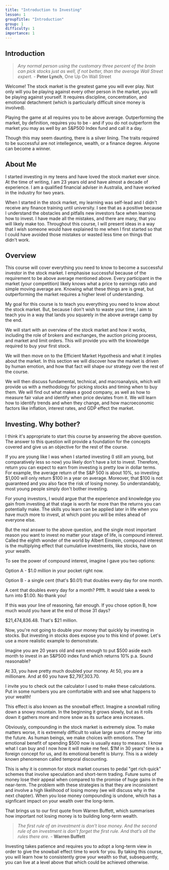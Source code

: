 ```yaml
---
title: "Introduction to Investing"
lesson: 1
groupTitle: "Introduction"
group: 1
difficulty: 1
importance: 1
---
```


## Introduction

> *Any normal person using the customary three percent of the brain can pick stocks just as well, if not better, than the average Wall Street expert.*
> \- **Peter Lynch**, One Up On Wall Street

Welcome! The stock market is the greatest game you will ever play. Not only will you be playing against every other person in the market, you will be playing against yourself. It requires discipline, concentration, and emotional detachment (which is particularly difficult since money is involved).

Playing the game at all requires you to be above average. Outperforming the market, by definition, requires you to be - and if you do not outperform the market you may as well by an S&P500 Index fund and call it a day.

Though this may seem daunting, there is a silver lining. The traits required to be successful are not intellegence, wealth, or a finance degree. Anyone can become a winner.

## About Me

I started investing in my teens and have loved the stock market ever since. At the time of writing, I am 23 years old and have almost a decade of experience. I am a qualified financial adviser in Australia, and have worked in the industry for two years.

When I started in the stock market, my learning was self-lead and I didn't receive any finance training until university. I see that as a positive because I understand the obstacles and pitfalls new investors face when learning how to invest. I have made all the mistakes, and there are many, that you will likely make too. Throughout this course, I will present ideas in a way that I wish someone would have explained to me when I first started so that I could have avoided those mistakes or wasted less time on things that didn't work.

## Overview

This course will cover everything you need to know to become a successful investor in the stock market. I emphasise successful because of the requirement to be above average mentioned above. Every participant in the market (your competition) likely knows what a price to earnings ratio and simple moving average are. Knowing what these things are is great, but outperforming the market requires a higher level of understanding.

My goal for this course is to teach you everything you need to know about the stock market. But, because I don't wish to waste your time, I aim to teach you in a way that lands you squarely in the above average camp by the end.

We will start with an overview of the stock market and how it works, including the role of brokers and exchanges, the auction pricing process, and market and limit orders. This will provide you with the knowledge required to buy your first stock.

We will then move on to the Efficient Market Hypothesis and what it implies about the market. In this section we will discover how the market is driven by human emotion, and how that fact will shape our strategy over the rest of the course.

We will then discuss fundamental, technical, and macroanalysis, which will provide us with a methodology for picking stocks and timing when to buy them. We will find out what makes a good company, as well as how to measure fair value and identify when price deviates from it. We will learn how to identify trends and when they change, and how macroeconomic factors like inflation, interest rates, and GDP effect the market.

## Investing. Why bother?
I think it's appropriate to start this course by answering the above question. The answer to this question will provide a foundation for the concepts covered and give us an objective for the rest of the course.

If you are young like I was when I started investing (I still am young, but comparatively less so now) you likely don't have a lot to invest. Therefore, return you can expect to earn from investing is pretty low in dollar terms. For example, the average return of the S&P 500 is about 10%, so investing $1,000 will only return $100 in a year on average. Moreover, that $100 is not guaranteed and you also face the risk of losing money. So understandably, most young people simply don't bother investing.

For young investors, I would argue that the experience and knowledge you gain from investing at that stage is worth far more than the returns you can potentially make. The skills you learn can be applied later in life when you have much more to invest, at which point you will be miles ahead of everyone else.

But the real answer to the above question, and the single most important reason you want to invest no matter your stage of life, is compound interest. Called the eighth wonder of the world by Albert Einstein, compound interest is the multiplying effect that cumulative investments, like stocks, have on your wealth.

To see the power of compound interest, imagine I gave you two options:

Option A - $1.0 million in your pocket right now.

Option B - a single cent (that's $0.01) that doubles every day for one month.

A cent that doubles every day for a month? Pffft. It would take a week to turn into $1.00. No thank you!

If this was your line of reasoning, fair enough. If you chose option B, how much would you have at the end of those 31 days?

$21,474,836.48. That's $21 million.

Now, you're not going to double your money that quickly by investing in stocks. But investing in stocks does expose you to this kind of power. Let's use a more realistic example to demonstrate.

Imagine you are 20 years old and earn enough to put $500 aside each month to invest in an S&P500 index fund which returns 10% p.a. Sound reasonable?

At 33, you have pretty much doubled your money. At 50, you are a millionare. And at 60 you have $2,797,303.70.

I invite you to check out the calculator I used to make these calculations. Put in some numbers you are comfortable with and see what happens to your wealth!

<AnnuityCalculator />

This effect is also known as the snowball effect. Imagine a snowball rolling down a snowy mountain. In the beginning it grows slowly, but as it rolls down it gathers more and more snow as its surface area increases.

Obviously, compounding in the stock market is extremely slow. To make matters worse, it is extremely difficult to value large sums of money far into the future. As human beings, we make choices with emotions. The emotional benefit of spending $500 now is usually easy to measure. I know what I can buy and I now how it will make me feel. $1M in 30 years' time is a foreign concept for us, and its emotional benefit is blurry. This is a widely known phenomenon called temporal discounting.

This is why it is common for stock market courses to pedal "get rich quick" schemes that involve speculation and short-term trading. Future sums of money lose their appeal when compared to the promise of huge gains in the near-term. The problem with these strategies is that they are inconsistent and involve a high likelihood of losing money (we will discuss why in the next chapter). When you lose money compounding is undone, which has a signficant impact on your wealth over the long-term.

That brings us to our first quote from Warren Buffett, which summarises how important not losing money is to building long-term wealth.

> *The first rule of an investment is don’t lose money. And the second rule of an investment is don’t forget the first rule. And that’s all the rules there are.*
> \- **Warren Buffett**

Investing takes patience and requires you to adopt a long-term view in order to give the snowball effect time to work for you. By taking this course, you will learn how to consistently grow your wealth so that, subsequently, you can live at a level above that which could be achieved otherwise.